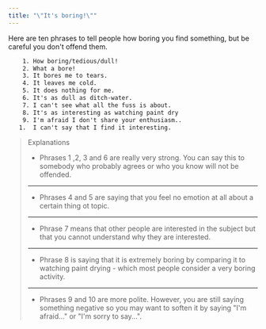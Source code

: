 ```yaml
---
title: "\"It's boring!\""
---
```


Here are ten phrases to tell people how boring you find something, but be careful you don't offend them.

```txt
    1. How boring/tedious/dull!
    2. What a bore!
    3. It bores me to tears.
    4. It leaves me cold.
    5. It does nothing for me.
    6. It's as dull as ditch-water.
    7. I can't see what all the fuss is about.
    8. It's as interesting as watching paint dry
    9. I'm afraid I don't share your enthusiasm..
   1.  I can't say that I find it interesting.
```

> Explanations
>
> - Phrases 1 ,2, 3 and 6 are really very strong. You can say this to somebody who probably agrees or who you know will not be offended.
>
> ---
>
> - Phrases 4 and 5 are saying that you feel no emotion at all about a certain thing ot topic.
>
> ---
>
> - Phrase 7 means that other people are interested in the subject but that you cannot understand why they are interested.
>
> ---
>
> - Phrase 8 is saying that it is extremely boring by comparing it to watching paint drying - which most people consider a very boring activity.
>
> ---
>
> - Phrases 9 and 10 are more polite. However, you are still saying something negative so you may want to soften it by saying "I'm afraid..." or "I'm sorry to say...".
